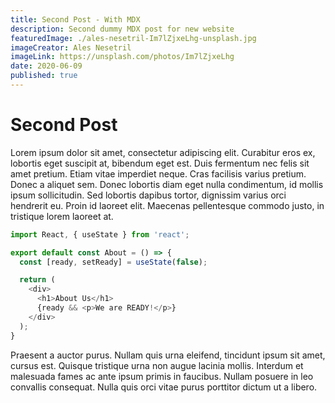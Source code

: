 ```yaml
---
title: Second Post - With MDX
description: Second dummy MDX post for new website
featuredImage: ./ales-nesetril-Im7lZjxeLhg-unsplash.jpg
imageCreator: Ales Nesetril
imageLink: https://unsplash.com/photos/Im7lZjxeLhg
date: 2020-06-09
published: true
---
```


# Second Post

Lorem ipsum dolor sit amet, consectetur adipiscing elit. Curabitur eros ex, lobortis eget suscipit at, bibendum eget est. Duis fermentum nec felis sit amet pretium. Etiam vitae imperdiet neque. Cras facilisis varius pretium. Donec a aliquet sem. Donec lobortis diam eget nulla condimentum, id mollis ipsum sollicitudin. Sed lobortis dapibus tortor, dignissim varius orci hendrerit eu. Proin id laoreet elit. Maecenas pellentesque commodo justo, in tristique lorem laoreet at.

```javascript
import React, { useState } from 'react';

export default const About = () => {
  const [ready, setReady] = useState(false);

  return (
    <div>
      <h1>About Us</h1>
      {ready && <p>We are READY!</p>}
    </div>
  );
}
```

Praesent a auctor purus. Nullam quis urna eleifend, tincidunt ipsum sit amet, cursus est. Quisque tristique urna non augue lacinia mollis. Interdum et malesuada fames ac ante ipsum primis in faucibus. Nullam posuere in leo convallis consequat. Nulla quis orci vitae purus porttitor dictum ut a libero.